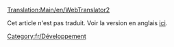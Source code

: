 [[Translation:Main/en/WebTranslator2]]
{{fr/Avertissement|WebTranslator2 est obsolète et a été remplacé par [[Main/fr/WebTranslator3|WebTranslator3]]. '''Merci d'aller là si vous voulez savoir ce qui concerne la traduction de OpenTTD.''' Cet article n'est conservé que pour des raisons historiques.}}

Cet article n'est pas traduit. Voir la version en anglais [[Main/en/WebTranslator2|ici]].

[[Category:fr/Développement]]